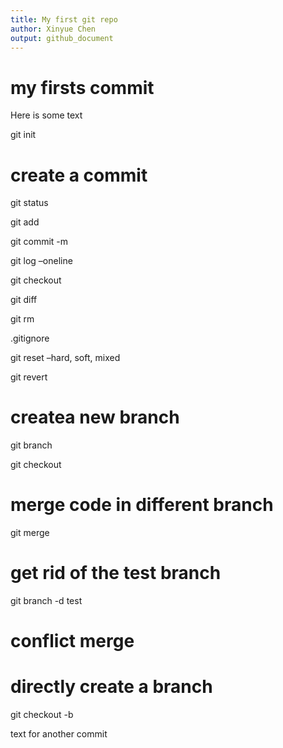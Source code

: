 ```yaml
---
title: My first git repo
author: Xinyue Chen
output: github_document
---
```


# my firsts commit

Here is some text

git init

# create a commit

git status

git add

git commit -m

git log --oneline

git checkout

git diff

git rm

.gitignore

git reset --hard, soft, mixed

git revert

# createa new branch

git branch

git checkout

# merge code in different branch

git merge

# get rid of the test branch

git branch -d test

# conflict merge

# directly create a branch
git checkout -b

text for another commit

